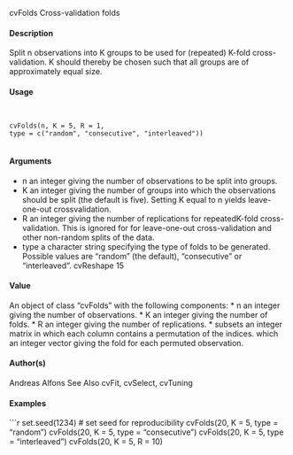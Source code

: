 
cvFolds Cross-validation folds

#### Description 

Split n observations into K groups to be used for (repeated) K-fold cross-validation. K should
thereby be chosen such that all groups are of approximately equal size.

#### Usage 
<pre><code>

cvFolds(n, K = 5, R = 1,
type = c("random", "consecutive", "interleaved"))

</code></pre>
#### Arguments 

* n an integer giving the number of observations to be split into groups.
* K an integer giving the number of groups into which the observations should
be split (the default is five). Setting K equal to n yields leave-one-out crossvalidation.
* R an integer giving the number of replications for repeatedK-fold cross-validation.
This is ignored for for leave-one-out cross-validation and other non-random splits of the data.
* type a character string specifying the type of folds to be generated. Possible values
are "random" (the default), "consecutive" or "interleaved".
cvReshape 15

#### Value
An object of class "cvFolds" with the following components:
* n an integer giving the number of observations.
* K an integer giving the number of folds.
* R an integer giving the number of replications.
* subsets an integer matrix in which each column contains a permutation of the indices.
which an integer vector giving the fold for each permuted observation.

#### Author(s)
Andreas Alfons
See Also
cvFit, cvSelect, cvTuning

#### Examples 
```r

set.seed(1234) # set seed for reproducibility
cvFolds(20, K = 5, type = "random")
cvFolds(20, K = 5, type = "consecutive")
cvFolds(20, K = 5, type = "interleaved")
cvFolds(20, K = 5, R = 10)
